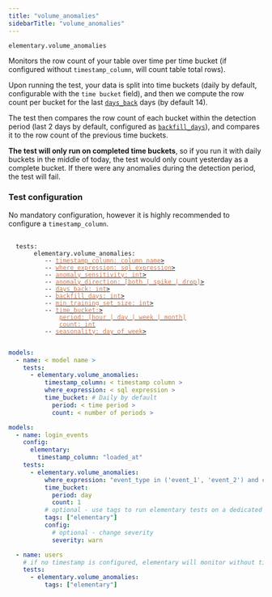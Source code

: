 ```yaml
---
title: "volume_anomalies"
sidebarTitle: "volume_anomalies"
---
```


`elementary.volume_anomalies`

Monitors the row count of your table over time per time bucket (if configured without `timestamp_column`, will count table total rows).

Upon running the test, your data is split into time buckets (daily by default, configurable with the `time bucket` field), 
and then we compute the row count per bucket for the last [`days_back`](/guides/anomaly-detection-configuration/days-back) days (by default 14).

The test then compares the row count of each bucket within the detection period (last 2 days by default, configured as [`backfill_days`](/guides/anomaly-detection-configuration/backfill-days)), 
and compares it to the row count of the previous time buckets.

**The test will only run on completed time buckets**, so if you run it with daily buckets in the middle of today, the test would only count yesterday as a complete bucket. 
If there were any anomalies during the detection period, the test will fail.


### Test configuration

No mandatory configuration, however it is highly recommended to configure a `timestamp_column`.

<pre>
 <code>
  tests:
    &nbsp;&nbsp; elementary.volume_anomalies:
      &nbsp;&nbsp;&nbsp; -- <a href="/guides/anomaly-detection-configuration/timestamp-column"><font color="#CD7D55">timestamp_column: column name</font>></a>
      &nbsp;&nbsp;&nbsp; -- <a href="/guides/anomaly-detection-configuration/where-expression"><font color="#CD7D55">where_expression: sql expression</font>></a>
      &nbsp;&nbsp;&nbsp; -- <a href="/guides/anomaly-detection-configuration/anomaly-sensitivity"><font color="#CD7D55">anomaly_sensitivity: int</font>></a>
      &nbsp;&nbsp;&nbsp; -- <a href="/guides/anomaly-detection-configuration/anomaly-direction"><font color="#CD7D55">anomaly_direction: [both | spike | drop]</font>></a>
      &nbsp;&nbsp;&nbsp; -- <a href="/guides/anomaly-detection-configuration/days-back"><font color="#CD7D55">days_back: int</font>></a>
      &nbsp;&nbsp;&nbsp; -- <a href="/guides/anomaly-detection-configuration/backfill-days"><font color="#CD7D55">backfill_days: int</font>></a>
      &nbsp;&nbsp;&nbsp; -- <a href="/guides/anomaly-detection-configuration/min-training-set-size"><font color="#CD7D55">min_training_set_size: int</font>></a>
      &nbsp;&nbsp;&nbsp; -- <a href="/guides/anomaly-detection-configuration/time-bucket"><font color="#CD7D55">time_bucket:</font>></a>
      &nbsp;&nbsp;&nbsp;&nbsp;&nbsp;&nbsp;&nbsp; <a href="/guides/anomaly-detection-configuration/time-bucket"><font color="#CD7D55">period: [hour | day | week | month]</font></a>
      &nbsp;&nbsp;&nbsp;&nbsp;&nbsp;&nbsp;&nbsp; <a href="/guides/anomaly-detection-configuration/time-bucket"><font color="#CD7D55">count: int</font></a>
      &nbsp;&nbsp;&nbsp; -- <a href="/guides/anomaly-detection-configuration/seasonality"><font color="#CD7D55">seasonality: day_of_week</font>></a>
 </code>
</pre>


<RequestExample>

```yml Models
models:
  - name: < model name >
    tests:
      - elementary.volume_anomalies:
          timestamp_column: < timestamp column >
          where_expression: < sql expression >
          time_bucket: # Daily by default
            period: < time period >
            count: < number of periods >
```

```yml Models example
models:
  - name: login_events
    config:
      elementary:
        timestamp_column: "loaded_at"
    tests:
      - elementary.volume_anomalies:
          where_expression: "event_type in ('event_1', 'event_2') and country_name != 'unwanted country'"
          time_bucket:
            period: day
            count: 1
          # optional - use tags to run elementary tests on a dedicated run
          tags: ["elementary"]
          config:
            # optional - change severity
            severity: warn

  - name: users
    # if no timestamp is configured, elementary will monitor without time filtering
    tests:
      - elementary.volume_anomalies:
          tags: ["elementary"]
```

</RequestExample>